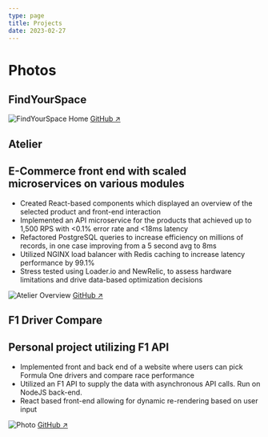 ```yaml
---
type: page
title: Projects
date: 2023-02-27
---
```


# Photos


## FindYourSpace


<Image
  src="/images/FYS-Home.png"
  alt="FindYourSpace Home"
  width={1125}
  height={750}
  priority
  className="next-image"
/>
[GitHub ↗ ](https://github.com/boc-bulbasaur/FindYourSpace)

## Atelier
## E-Commerce front end with scaled microservices on various modules
- Created React-based components which displayed an overview of the selected product and front-end interaction
- Implemented an API microservice for the products that achieved up to 1,500 RPS with <0.1% error rate and <18ms latency
- Refactored PostgreSQL queries to increase efficiency on millions of records, in one case improving from a 5 second avg to 8ms
- Utilized NGINX load balancer with Redis caching to increase latency performance by 99.1%
- Stress tested using Loader.io and NewRelic, to assess hardware limitations and drive data-based optimization decisions

<Image
  src="/images/Atelier-Overview.png"
  alt="Atelier Overview"
  width={1125}
  height={750}
  priority
  className="next-image"
/>
[GitHub ↗ ](https://github.com/rpp2204-fec-basilseed/Atelier)

## F1 Driver Compare
## Personal project utilizing F1 API
- Implemented front and back end of a website where users can pick Formula One drivers and compare race performance
- Utilized an F1 API to supply the data with asynchronous API calls. Run on NodeJS back-end.
- React based front-end allowing for dynamic re-rendering based on user input

<Image
  src="/images/F1Compare-Basic.png"
  alt="Photo"
  width={1125}
  height={750}
  priority
  className="next-image"
/>
[GitHub ↗ ](https://github.com/marquezmiko/F1DriverCompare)
